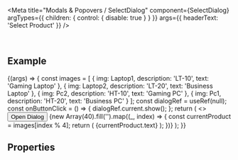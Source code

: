
<Meta
  title="Modals & Popovers / SelectDialog"
  component={SelectDialog}
  argTypes={{ children: { control: { disable: true } } }}
  args={{ headerText: 'Select Product' }}
/>

<DocsHeader />

<br />

## Example

<Canvas>
  <Story name="Default">
    {(args) => {
      const images = [
        { img: Laptop1, description: 'LT-10', text: 'Gaming Laptop' },
        { img: Laptop2, description: 'LT-20', text: 'Business Laptop' },
        { img: Pc2, description: 'HT-10', text: 'Gaming PC' },
        { img: Pc1, description: 'HT-20', text: 'Business PC' }
      ];
      const dialogRef = useRef(null);
      const onButtonClick = () => {
        dialogRef.current.show();
      };
      return (
        <>
          <Button onClick={onButtonClick}>Open Dialog</Button>
          <SelectDialog {...args} ref={dialogRef}>
            {new Array(40).fill('').map((_, index) => {
              const currentProduct = images[index % 4];
              return (
                <StandardListItem
                  image={currentProduct.img}
                  description={`${currentProduct.description}${index}`}
                  key={`${currentProduct.text}${index}`}
                >
                  {currentProduct.text}
                </StandardListItem>
              );
            })}
          </SelectDialog>
        </>
      );
    }}
  </Story>
</Canvas>

## Properties

<ArgsTable story="." />

<Footer />
